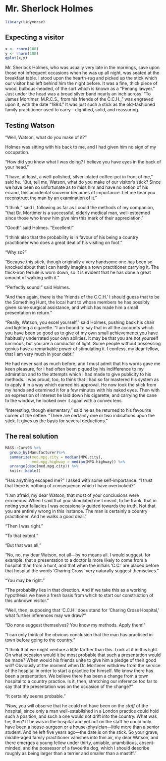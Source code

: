 # Mr. Sherlock Holmes

```r
library(tidyverse)
```

## Expecting a visitor

```r
x <- rnorm(100)
y <- rnorm(100)
qplot(x,y)
```

Mr. Sherlock Holmes, who was usually very late in the mornings,
save upon those not infrequent occasions when he was up all
night, was seated at the breakfast table. I stood upon the
hearth-rug and picked up the stick which our visitor had left
      behind him the night before. It was a fine, thick piece of wood,
      bulbous-headed, of the sort which is known as a “Penang lawyer.”
      Just under the head was a broad silver band nearly an inch
      across. “To James Mortimer, M.R.C.S., from his friends of the
      C.C.H.,” was engraved upon it, with the date “1884.” It was just
      such a stick as the old-fashioned family practitioner used to
      carry—dignified, solid, and reassuring.

## Testing Watson

“Well, Watson, what do you make of it?”

Holmes was sitting with his back to me, and I had given him no
      sign of my occupation.

“How did you know what I was doing? I believe you have eyes in
      the back of your head.”

“I have, at least, a well-polished, silver-plated coffee-pot in
      front of me,” said he. “But, tell me, Watson, what do you make of
      our visitor’s stick? Since we have been so unfortunate as to miss
      him and have no notion of his errand, this accidental souvenir
      becomes of importance. Let me hear you reconstruct the man by an
      examination of it.”

“I think,” said I, following as far as I could the methods of my
      companion, “that Dr. Mortimer is a successful, elderly medical
      man, well-esteemed since those who know him give him this mark of
      their appreciation.”

“Good!” said Holmes. “Excellent!”

“I think also that the probability is in favour of his being a
      country practitioner who does a great deal of his visiting on
      foot.”

“Why so?”

“Because this stick, though originally a very handsome one has
      been so knocked about that I can hardly imagine a town
      practitioner carrying it. The thick-iron ferrule is worn down, so
      it is evident that he has done a great amount of walking with
      it.”

“Perfectly sound!” said Holmes.

“And then again, there is the ‘friends of the C.C.H.’ I should
      guess that to be the Something Hunt, the local hunt to whose
      members he has possibly given some surgical assistance, and which
      has made him a small presentation in return.”

“Really, Watson, you excel yourself,” said Holmes, pushing back
      his chair and lighting a cigarette. “I am bound to say that in
      all the accounts which you have been so good as to give of my own
      small achievements you have habitually underrated your own
      abilities. It may be that you are not yourself luminous, but you
      are a conductor of light. Some people without possessing genius
      have a remarkable power of stimulating it. I confess, my dear
      fellow, that I am very much in your debt.”

He had never said as much before, and I must admit that his words
      gave me keen pleasure, for I had often been piqued by his
      indifference to my admiration and to the attempts which I had
      made to give publicity to his methods. I was proud, too, to think
      that I had so far mastered his system as to apply it in a way
      which earned his approval. He now took the stick from my hands
      and examined it for a few minutes with his naked eyes. Then with
      an expression of interest he laid down his cigarette, and
      carrying the cane to the window, he looked over it again with a
      convex lens.

“Interesting, though elementary,” said he as he returned to his
      favourite corner of the settee. “There are certainly one or two
      indications upon the stick. It gives us the basis for several
      deductions.”

## The real solution

```r
MASS::Cars93 %>%
  group_by(Manufacturer)%>%
  summarize(med.mpg.city = median(MPG.city),
            med.mpg.highway = median(MPG.highway)) %>%
  arrange(desc(med.mpg.city)) %>%
  knitr::kable()
```

“Has anything escaped me?” I asked with some self-importance. “I
      trust that there is nothing of consequence which I have
      overlooked?”

“I am afraid, my dear Watson, that most of your conclusions were
      erroneous. When I said that you stimulated me I meant, to be
      frank, that in noting your fallacies I was occasionally guided
      towards the truth. Not that you are entirely wrong in this
      instance. The man is certainly a country practitioner. And he
      walks a good deal.”

“Then I was right.”

“To that extent.”

“But that was all.”

“No, no, my dear Watson, not all—by no means all. I would
      suggest, for example, that a presentation to a doctor is more
      likely to come from a hospital than from a hunt, and that when
      the initials ‘C.C.’ are placed before that hospital the words
      ‘Charing Cross’ very naturally suggest themselves.”

“You may be right.”

“The probability lies in that direction. And if we take this as a
      working hypothesis we have a fresh basis from which to start our
      construction of this unknown visitor.”

“Well, then, supposing that ‘C.C.H.’ does stand for ‘Charing
      Cross Hospital,’ what further inferences may we draw?”

“Do none suggest themselves? You know my methods. Apply them!”

“I can only think of the obvious conclusion that the man has
      practised in town before going to the country.”

“I think that we might venture a little farther than this. Look
      at it in this light. On what occasion would it be most probable
      that such a presentation would be made? When would his friends
      unite to give him a pledge of their good will? Obviously at the
      moment when Dr. Mortimer withdrew from the service of the
      hospital in order to start a practice for himself. We know there
      has been a presentation. We believe there has been a change from
      a town hospital to a country practice. Is it, then, stretching
      our inference too far to say that the presentation was on the
      occasion of the change?”

“It certainly seems probable.”

“Now, you will observe that he could not have been on the   _staff_
 of the hospital, since only a man well-established in a London
      practice could hold such a position, and such a one would not
      drift into the country. What was he, then? If he was in the
      hospital and yet not on the staff he could only have been a
      house-surgeon or a house-physician—little more than a senior
      student. And he left five years ago—the date is on the stick. So
      your grave, middle-aged family practitioner vanishes into thin
      air, my dear Watson, and there emerges a young fellow under
      thirty, amiable, unambitious, absent-minded, and the possessor of
      a favourite dog, which I should describe roughly as being larger
      than a terrier and smaller than a mastiff.”
